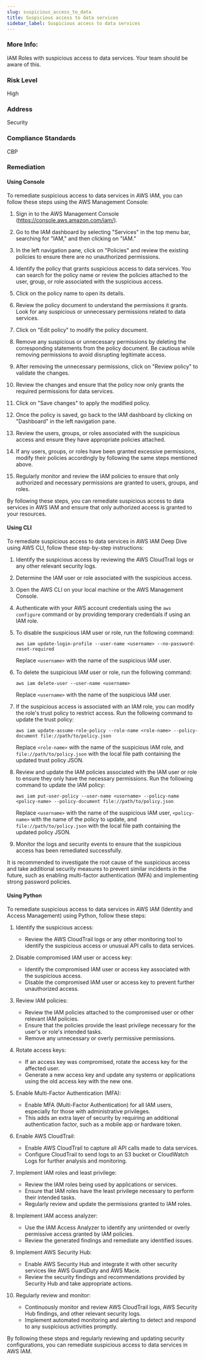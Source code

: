 ```yaml
---
slug: suspicious_access_to_data
title: Suspicious access to data services
sidebar_label: Suspicious access to data services
---
```


### More Info:

IAM Roles with suspicious access to data services. Your team should be aware of this.

### Risk Level

High

### Address

Security

### Compliance Standards

CBP
### Remediation

#### Using Console

To remediate suspicious access to data services in AWS IAM, you can follow these steps using the AWS Management Console:

1. Sign in to the AWS Management Console (https://console.aws.amazon.com/iam/).

2. Go to the IAM dashboard by selecting "Services" in the top menu bar, searching for "IAM," and then clicking on "IAM."

3. In the left navigation pane, click on "Policies" and review the existing policies to ensure there are no unauthorized permissions.

4. Identify the policy that grants suspicious access to data services. You can search for the policy name or review the policies attached to the user, group, or role associated with the suspicious access.

5. Click on the policy name to open its details.

6. Review the policy document to understand the permissions it grants. Look for any suspicious or unnecessary permissions related to data services.

7. Click on "Edit policy" to modify the policy document.

8. Remove any suspicious or unnecessary permissions by deleting the corresponding statements from the policy document. Be cautious while removing permissions to avoid disrupting legitimate access.

9. After removing the unnecessary permissions, click on "Review policy" to validate the changes.

10. Review the changes and ensure that the policy now only grants the required permissions for data services.

11. Click on "Save changes" to apply the modified policy.

12. Once the policy is saved, go back to the IAM dashboard by clicking on "Dashboard" in the left navigation pane.

13. Review the users, groups, or roles associated with the suspicious access and ensure they have appropriate policies attached.

14. If any users, groups, or roles have been granted excessive permissions, modify their policies accordingly by following the same steps mentioned above.

15. Regularly monitor and review the IAM policies to ensure that only authorized and necessary permissions are granted to users, groups, and roles.

By following these steps, you can remediate suspicious access to data services in AWS IAM and ensure that only authorized access is granted to your resources.

#### Using CLI

To remediate suspicious access to data services in AWS IAM Deep Dive using AWS CLI, follow these step-by-step instructions:

1. Identify the suspicious access by reviewing the AWS CloudTrail logs or any other relevant security logs.

2. Determine the IAM user or role associated with the suspicious access.

3. Open the AWS CLI on your local machine or the AWS Management Console.

4. Authenticate with your AWS account credentials using the `aws configure` command or by providing temporary credentials if using an IAM role.

5. To disable the suspicious IAM user or role, run the following command:
   ```
   aws iam update-login-profile --user-name <username> --no-password-reset-required
   ```
   Replace `<username>` with the name of the suspicious IAM user.

6. To delete the suspicious IAM user or role, run the following command:
   ```
   aws iam delete-user --user-name <username>
   ```
   Replace `<username>` with the name of the suspicious IAM user.

7. If the suspicious access is associated with an IAM role, you can modify the role's trust policy to restrict access. Run the following command to update the trust policy:
   ```
   aws iam update-assume-role-policy --role-name <role-name> --policy-document file://path/to/policy.json
   ```
   Replace `<role-name>` with the name of the suspicious IAM role, and `file://path/to/policy.json` with the local file path containing the updated trust policy JSON.

8. Review and update the IAM policies associated with the IAM user or role to ensure they only have the necessary permissions. Run the following command to update the IAM policy:
   ```
   aws iam put-user-policy --user-name <username> --policy-name <policy-name> --policy-document file://path/to/policy.json
   ```
   Replace `<username>` with the name of the suspicious IAM user, `<policy-name>` with the name of the policy to update, and `file://path/to/policy.json` with the local file path containing the updated policy JSON.

9. Monitor the logs and security events to ensure that the suspicious access has been remediated successfully.

It is recommended to investigate the root cause of the suspicious access and take additional security measures to prevent similar incidents in the future, such as enabling multi-factor authentication (MFA) and implementing strong password policies.

#### Using Python

To remediate suspicious access to data services in AWS IAM (Identity and Access Management) using Python, follow these steps:

1. Identify the suspicious access:
   - Review the AWS CloudTrail logs or any other monitoring tool to identify the suspicious access or unusual API calls to data services.

2. Disable compromised IAM user or access key:
   - Identify the compromised IAM user or access key associated with the suspicious access.
   - Disable the compromised IAM user or access key to prevent further unauthorized access.

3. Review IAM policies:
   - Review the IAM policies attached to the compromised user or other relevant IAM policies.
   - Ensure that the policies provide the least privilege necessary for the user's or role's intended tasks.
   - Remove any unnecessary or overly permissive permissions.

4. Rotate access keys:
   - If an access key was compromised, rotate the access key for the affected user.
   - Generate a new access key and update any systems or applications using the old access key with the new one.

5. Enable Multi-Factor Authentication (MFA):
   - Enable MFA (Multi-Factor Authentication) for all IAM users, especially for those with administrative privileges.
   - This adds an extra layer of security by requiring an additional authentication factor, such as a mobile app or hardware token.

6. Enable AWS CloudTrail:
   - Enable AWS CloudTrail to capture all API calls made to data services.
   - Configure CloudTrail to send logs to an S3 bucket or CloudWatch Logs for further analysis and monitoring.

7. Implement IAM roles and least privilege:
   - Review the IAM roles being used by applications or services.
   - Ensure that IAM roles have the least privilege necessary to perform their intended tasks.
   - Regularly review and update the permissions granted to IAM roles.

8. Implement IAM access analyzer:
   - Use the IAM Access Analyzer to identify any unintended or overly permissive access granted by IAM policies.
   - Review the generated findings and remediate any identified issues.

9. Implement AWS Security Hub:
   - Enable AWS Security Hub and integrate it with other security services like AWS GuardDuty and AWS Macie.
   - Review the security findings and recommendations provided by Security Hub and take appropriate actions.

10. Regularly review and monitor:
    - Continuously monitor and review AWS CloudTrail logs, AWS Security Hub findings, and other relevant security logs.
    - Implement automated monitoring and alerting to detect and respond to any suspicious activities promptly.

By following these steps and regularly reviewing and updating security configurations, you can remediate suspicious access to data services in AWS IAM.


